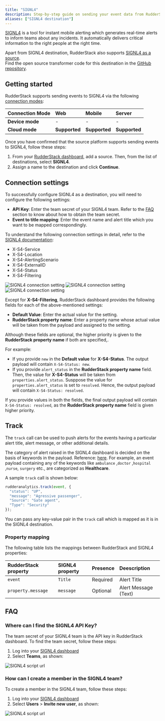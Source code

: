 ```yaml
---
title: "SIGNL4"
description: Step-by-step guide on sending your event data from RudderStack to SIGNL4.
aliases: ["SIGNL4 destination"]
---
```


[SIGNL4](https://www.signl4.com/) is a tool for instant mobile alerting which generates real-time alerts to inform teams about any incidents. It automatically delivers critical information to the right people at the right time.

<div class="infoBlock">
Apart from SIGNL4 destination, RudderStack also supports <a href ="/sources/event-streams/cloud-apps/signl4/">SIGNL4 as a source</a>.
</div>

<div class="infoBlock">
Find the open source transformer code for this destination in the <a href="https://github.com/rudderlabs/rudder-transformer/tree/master/v0/destinations/signl4">GitHub repository</a>.
</div>

## Getting started

RudderStack supports sending events to SIGNL4 via the following <a href="https://rudderstack.com/docs/rudderstack-cloud/rudderstack-connection-modes/">connection modes</a>:

| **Connection Mode** | **Web** | **Mobile** | **Server** |
| :--- | :--- | :--- | :--- |
| **Device mode** | -  | - | - |
| **Cloud mode** | **Supported**  | **Supported** | **Supported** |

Once you have confirmed that the source platform supports sending events to SIGNL4, follow these steps:

1. From your [RudderStack dashboard](https://app.rudderstack.com/), add a source. Then, from the list of destinations, select **SIGNL4**.
2. Assign a name to the destination and click **Continue**.

## Connection settings

To successfully configure SIGNL4 as a destination, you will need to configure the following settings:

- **API Key**: Enter the team secret of your SIGNL4 team. Refer to the <a href="#faq">FAQ</a> section to know about how to obtain the team secret.
- **Event to title mapping**: Enter the event name and alert title which you want to be mapped correspondingly.

To understand the following connection settings in detail, refer to the [SIGNL4 documentation](https://connect.signl4.com/webhook/docs/index.html):
- X-S4-Service
- X-S4-Location
- X-S4-AlertingScenario
- X-S4-ExternalID
- X-S4-Status
- X-S4-Filtering

<img src="../../assets/event-stream-destinations/signl4-conn-settings.png" alt="SIGNL4 connection setting"/>
<img src="../../assets/event-stream-destinations/signl4-conn-settings-1.png" alt="SIGNL4 connection setting"/>
<img src="../../assets/event-stream-destinations/signl4-conn-settings-2.png" alt="SIGNL4 connection setting"/>

Except for **X-S4-Filtering**, RudderStack dashboard provides the following fields for each of the above-mentioned settings:

- **Default Value**: Enter the actual value for the setting.
- **RudderStack property name**: Enter a property name whose actual value will be taken from the payload and assigned to the setting.

Although these fields are optional, the higher priority is given to the **RudderStack property name** if both are specified,.

For example:
- If you provide `new` in the **Default value** for **X-S4-Status**. The output payload will contain `X-S4-Status: new`.
- If you provide `alert_status` in the **RudderStack property name** field. Then, the value for **X-S4-Status** will be taken from `properties.alert_status`. Susppose the value for `properties.alert_status` is set to `resolved`. Hence, the output payload will contain `X-S4-Status: resolved`.

If you provide values in both the fields, the final output payload will contain `X-S4-Status: resolved`, as the **RudderStack property name** field is given higher priority.

## Track

The <Link to="/event-spec/standard-events/track">`track`</Link> call can be used to push alerts for the events having a particular alert title, alert message, or other additional details.

The category of alert raised in the SIGNL4 dashboard is decided on the basis of keywords in the payload. Reference: [here](https://account.signl4.com/manage/Category). For example, an event payload containing any of the keywords like `ambulance` ,`doctor` ,`hospital` ,`nurse`, `surgery` etc., are categorized as **Healthcare**.

A sample `track` call is shown below:

```javascript
rudderanalytics.track(event, {
  "status": "UP",
  "message": "Agressive passenger",
  "Source": "Gate agent",
  "Type": "Security"
});
```

You can pass any key-value pair in the `track` call which is mapped as it is in the SIGNL4 destination.

### Property mapping

The following table lists the mappings between RudderStack and SIGNL4 properties:

| RudderStack property | SIGNL4 property | Presence | Deescription | 
| :----------------- | :--------------- |:--------------- |:--------------- |
| `event`     | `Title`      | Required | Alert Title |
| `property.message`   | `message`     | Optional  | Alert Message (Text) |

## FAQ

### Where can I find the SIGNL4 API Key?

The team secret of your SIGNL4 team is the API key in RudderStack dashboard. To find the team secret, follow these steps:

1. Log into your [SIGNL4 dashboard](https://connect.signl4.com/)
2. Select **Teams**, as shown:

<img src="../../assets/event-stream-destinations/signl4-dashboard-2.png" alt="SIGNL4 script url"/>

### How can I create a member in the SIGNL4 team?

To create a member in the SIGNL4 team, follow these steps:

1. Log into your [SIGNL4 dashboard](https://connect.signl4.com/)
2. Select **Users** > **Invite new user**, as shown:

<img src="../../assets/event-stream-destinations/signl4-dashboard-1.png" alt="SIGNL4 script url"/>